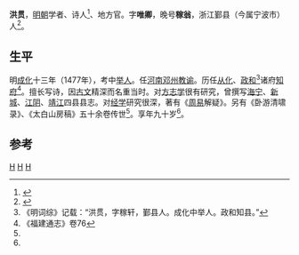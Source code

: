 '''洪贯'''，[[明朝|明朝]]学者、诗人<ref>{{cite web |url=http://www.ziyexing.cn/shici/mingcizong/mingcizong_26.htm |title=明词综 增补(之二) |author=【清】 王昶 |access-date=2015-10-28 |archive-date=2019-08-23 |archive-url=https://web.archive.org/web/20190823191352/http://www.ziyexing.cn/shici/mingcizong/mingcizong_26.htm |dead-url=no }}</ref>、地方官。字'''唯卿'''，晚号'''稼翁'''，浙江鄞县（今属宁波市）人<ref name="hong">{{cite web|url=http://www.zjda.gov.cn/dadb/tszt/mrcd/201209/t20120912_169846.html|title=洪贯|publisher=浙江名人录|author=浙江档案|deadurl=yes|archiveurl=https://web.archive.org/web/20160304133631/http://www.zjda.gov.cn/dadb/tszt/mrcd/201209/t20120912_169846.html|archivedate=2016年3月4日|df=}}</ref>。

==生平==

明[[成化|成化]]十三年（1477年），考中[[举人|举人]]。任[[河南|河南]][[邓州|邓州]][[教谕|教谕]]。历任[[从化|从化]]、[[政和|政和]]<ref>《明词综》记载：“洪贯，字稼轩，鄞县人。成化中举人。政和知县。”</ref>诸府[[知府|知府]]<ref>《福建通志》卷76</ref>。擅长写诗，因[[古文|古文]]精深而名重当时。对[[方志学|方志学]]很有研究，曾撰写[[海宁|海宁]]、[[新城|新城]]、[[江阴|江阴]]、[[靖江|靖江]]四县县志。对[[经学|经学]]研究很深，著有《[[周易|周易]]解疑》。另有《卧游清啸录》、《太白山房稿》五十余卷传世<ref name="hong"/>。享年九十岁<ref name="hong"/>。

==参考==
{{reflist|2}}

[[Category:鄞县人|H]]
[[Category:明朝诗人|H]]
[[Category:明朝作家|H]]
